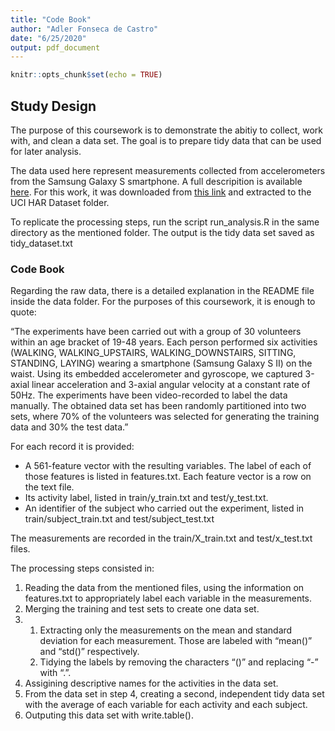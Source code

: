 ```yaml
---
title: "Code Book"
author: "Adler Fonseca de Castro"
date: "6/25/2020"
output: pdf_document
---
```


```r
knitr::opts_chunk$set(echo = TRUE)
```

## Study Design

The purpose of this coursework is to demonstrate the abitiy to collect, work with, and clean a data set. The goal is to prepare tidy data that can be used for later analysis. 

The data used here represent measurements collected from accelerometers from the Samsung Galaxy S smartphone. A full descripition is available [here](http://archive.ics.uci.edu/ml/datasets/Human+Activity+Recognition+Using+Smartphones). For this work, it was downloaded from [this link](https://d396qusza40orc.cloudfront.net/getdata%2Fprojectfiles%2FUCI%20HAR%20Dataset.zip) and extracted to the UCI HAR Dataset folder.

To replicate the processing steps, run the script run_analysis.R in the same directory as the mentioned folder. The output is the tidy data set saved as tidy_dataset.txt

### Code Book

Regarding the raw data, there is a detailed explanation in the README file inside the data folder. For the purposes of this coursework, it is enough to quote:

"The experiments have been carried out with a group of 30 volunteers within an age bracket of 19-48 years. Each person performed six activities (WALKING, WALKING_UPSTAIRS, WALKING_DOWNSTAIRS, SITTING, STANDING, LAYING) wearing a smartphone (Samsung Galaxy S II) on the waist. Using its embedded accelerometer and gyroscope, we captured 3-axial linear acceleration and 3-axial angular velocity at a constant rate of 50Hz. The experiments have been video-recorded to label the data manually. The obtained data set has been randomly partitioned into two sets, where 70% of the volunteers was selected for generating the training data and 30% the test data."

For each record it is provided:

* A 561-feature vector with the resulting variables. The label of each of those features is listed in features.txt. Each feature vector is a row on the text file.
* Its activity label, listed in train/y_train.txt and test/y_test.txt.
* An identifier of the subject who carried out the experiment, listed in train/subject_train.txt and test/subject_test.txt

The measurements are recorded in the train/X_train.txt and test/x_test.txt files.

The processing steps consisted in: 

1. Reading the data from the mentioned files, using the information on features.txt to appropriately label each variable in the measurements.
2. Merging the training and test sets to create one data set.
3. 1. Extracting only the measurements on the mean and standard deviation for each measurement. Those are labeled with "mean()" and "std()" respectively.
   2. Tidying the labels by removing the characters "()" and replacing "-" with ".".
4. Assigining descriptive names for the activities in the data set.
5. From the data set in step 4, creating a second, independent tidy data set with the average of each variable for each activity and each subject.
6. Outputing this data set with write.table().



